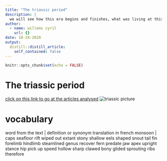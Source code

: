 ```yaml
---
title: "The triassic period"
description: |
  we will see how this era begins and finishes, what was living at this time, the differnce with our era. 
author:
  - name: willems cyril
    url: {}
date: 10-24-2020
output:
  distill::distill_article:
    self_contained: false
---
```


```r
knitr::opts_chunk$set(echo = FALSE)
```

# The triassic period #

[click on this link to go at the articles analysed](https://www.livescience.com/43295-triassic-period.html)
![triassic picture](../triassic picture)


# vocabulary #

word from the text         |       definition or synonym                  translation in french
monsoon                    |
caps
seafloor
rift
wiped out
extant
stony
shallow
eels
shaped
snout
tail
fin
forelimb
hindlimb
steamlined
genus
recover
fern
predate
jaw
apex
upright
stance
hip
pick up speed
hollow
sharp
clawed
bony
glided
sprouting
ribs
therefore
